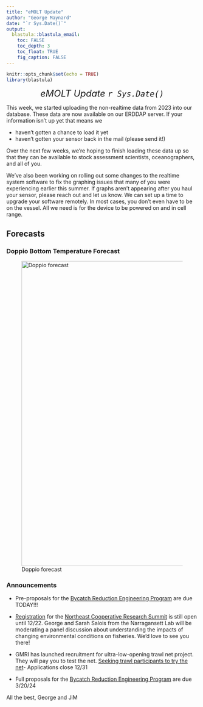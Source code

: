 ```yaml
---
title: "eMOLT Update"
author: "George Maynard"
date: "`r Sys.Date()`"  
output: 
  blastula::blastula_email:
    toc: FALSE
    toc_depth: 3
    toc_float: TRUE
    fig_caption: FALSE
---
```


```r
knitr::opts_chunk$set(echo = TRUE)
library(blastula)
```

<center> 

<font size="5"> *eMOLT Update `r Sys.Date()` * </font>

</center>

This week, we started uploading the non-realtime data from 2023 into our database. These data are now available on our ERDDAP server. If your information isn't up yet that means we 

- haven't gotten a chance to load it yet
- haven't gotten your sensor back in the mail (please send it!)

Over the next few weeks, we're hoping to finish loading these data up so that they can be available to stock assessment scientists, oceanographers, and all of you. 

We've also been working on rolling out some changes to the realtime system software to fix the graphing issues that many of you were experiencing earlier this summer. If graphs aren't appearing after you haul your sensor, please reach out and let us know. We can set up a time to upgrade your software remotely. In most cases, you don't even have to be on the vessel. All we need is for the device to be powered on and in cell range. 

## Forecasts

### Doppio Bottom Temperature Forecast

![Doppio forecast](DOPPIO_forecast_F.gif){width=800px}


### Announcements

- Pre-proposals for the [Bycatch Reduction Engineering Program](https://www.grants.gov/web/grants/search-grants.html?keywords=brep) are due TODAY!!!

- [Registration](https://forms.gle/EVA86Ku3PBz2h3BD9) for the [Northeast Cooperative Research Summit](https://www.fisheries.noaa.gov/new-england-mid-atlantic/outreach-and-education/cooperative-research-fosters-regional-partnerships) is still open until 12/22. George and Sarah Salois from the Narragansett Lab will be moderating a panel discussion about understanding the impacts of changing environmental conditions on fisheries. We'd love to see you there!

- GMRI has launched recruitment for ultra-low-opening trawl net project. They will pay you to test the net. [Seeking trawl participants to try the net](https://gmri.org/projects/reducing-cod-bycatch-with-new-trawl-nets/)- Applications close 12/31

- Full proposals for the [Bycatch Reduction Engineering Program](https://www.grants.gov/web/grants/search-grants.html?keywords=brep) are due 3/20/24


All the best,
George and JiM
